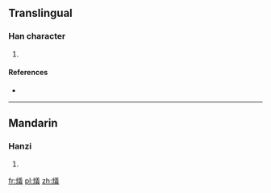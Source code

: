 ==Translingual==

===Han character===
{{Han char|rn=86|rad=火|as=13|sn=17|four=9885<sub>3</sub>|canj=火廿土戈 (FTGI)}}

# {{defn|Han|sort=火13}}

====References====
* {{Han ref|kx=0685.030|dkj=19472|hdz=32242.050|uh=71E8|ud=29160|bh=ED5E|bd=60766}}

----

==Mandarin==

===Hanzi===
{{cmn-hanzi|pin=[[xī]] ([[xi1]])|wg=hsi<sup>1</sup>}}

# {{defn|lang=cmn|sort=火13}}

[[fr:燨]]
[[pl:燨]]
[[zh:燨]]